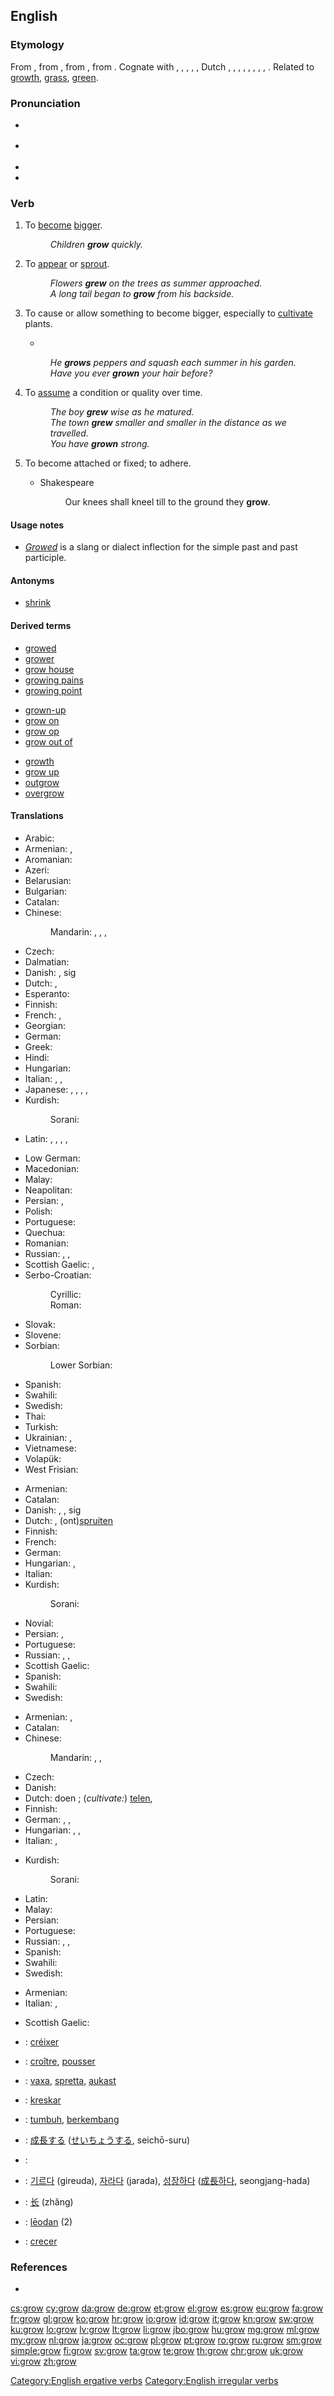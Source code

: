 ==English==

===Etymology===
From {{etyl|enm|en}} {{term|growen|lang=enm}}, from {{etyl|ang|en}} {{term/t|ang|grōwan||to grow, increase, flourish, germinate}}, from {{etyl|gem-pro|en}} {{term/t|gem-pro|*grōaną||to grow, grow green}}, from {{etyl|ine-pro|en}} {{term/t|ine-pro|*gʰreH₁-||to grow, become green}}.
{{rel-top|cognates}}
Cognate with {{etyl|sco|-}} {{term|grow|lang=sco}}, {{term|grew||to grow|lang=sco}}, {{etyl|frr|-}} {{term|grojen|lang=frr}}, {{term|growen||to grow|lang=frr}}, {{etyl|fy|-}} {{term|groeie||to grow|lang=fy}}, Dutch {{term|groeien||to grow|lang=nl}}, {{etyl|gmh|-}} {{term|grüejen||to grow, grow green|lang=gmh}}, {{etyl|da|-}} {{term|gro||to grow|lang=da}}, {{etyl|no|-}} {{term|gro||to grow|lang=no}}, {{etyl|sv|-}} {{term|gro||to germinate, grow, sprout|lang=sv}}, {{etyl|is|-}} {{term|gróa||to grow|lang=is}}, {{etyl|la|-}} {{term|herba||plant, herb, weed|lang=la}}, {{etyl|sv|-}} {{term|gröda||crop|lang=sv}}, {{etyl|frr|-}} {{term|greyde||growth, pasture|lang=frr}}. Related to [[growth]], [[grass]], [[green]].
{{rel-bottom}}

===Pronunciation===
* {{a|UK}} {{IPA|/ɡɹəʊ/}}
* {{a|US}} {{IPA|/ɡɹoʊ/}}
* {{audio|en-us-grow.ogg|Audio (US)}}
* {{rhymes|əʊ}}

===Verb===
{{en-verb|grows|growing|grew|grown}}

# {{context|ergative|lang=en}} To [[become]] [[bigger]].
#: ''Children '''grow''' quickly.''
# {{context|intransitive|lang=en}} To [[appear]] or [[sprout]].
#: ''Flowers '''grew''' on the trees as summer approached.''
#: ''A long tail began to '''grow''' from his backside.''
# {{context|transitive|lang=en}} To cause or allow something to become bigger, especially to [[cultivate]] plants.
#* {{quote-news
|year=2011
|date=March 01
|author=Peter Roff
|title=Another Foolish Move By Congress
|work=Fox News
|url=http://www.foxnews.com/opinion/2011/03/01/foolish-congress/
|passage=''The Bush administration – which sought to '''grow''' the number of fisheries managed under a program known as “catch shares”...''}}
#: ''He '''grows''' peppers and squash each summer in his garden.''
#: ''Have you ever '''grown''' your hair before?''
# {{context|copulative|lang=en}} To [[assume]] a condition or quality over time.
#: ''The boy '''grew''' wise as he matured.''
#: ''The town '''grew''' smaller and smaller in the distance as we travelled.''
#: ''You have '''grown''' strong.''
# {{cx|intransitive|obsolete|lang=en}} To become attached or fixed; to adhere.
#* Shakespeare
#*: Our knees shall kneel till to the ground they '''grow'''.

====Usage notes====
* ''[[growed|Growed]]'' is a slang or dialect inflection for the simple past and past participle.

====Antonyms====
* [[shrink]]

====Derived terms====
{{rel-top3|Terms derived from ''grow''}}
* [[growed]]
* [[grower]]
* [[grow house]]
* [[growing pains]]
* [[growing point]]
{{rel-mid3}}
* [[grown-up]]
* [[grow on]]
* [[grow op]]
* [[grow out of]]
{{rel-mid3}}
* [[growth]] {{pos_n}}
* [[grow up]]
* [[outgrow]]
* [[overgrow]]
{{rel-bottom}}

====Translations====
{{trans-top|(''intransitive'') to become bigger}}
* Arabic: {{t|ar|نمى|tr=namā}}
* Armenian: {{t|hy|մեծանալ|tr=meçanal}}, {{t+|hy|աճել|tr=ač̣el}}
* Aromanian: {{t|rup|crescu}}
* Azeri: {{t|az|böyümək}}
* Belarusian: {{t|be|расці|tr=rascí|sc=Cyrl}}
* Bulgarian: {{t+|bg|раста|tr=rastá|sc=Cyrl}}
* Catalan: {{t+|ca|créixer}}
* Chinese:
*: Mandarin: {{t+|cmn|生長|sc=Hans}}, {{t+|cmn|生长|tr=shēngzhǎng|sc=Hans}}, {{t+|cmn|長|sc=Hans}}, {{t+|cmn|长|tr=zhǎng|sc=Hans}}
* Czech: {{t+|cs|růst}}
* Dalmatian: {{t|dlm|craskro}}
* Danish: {{t+|da|vokse}}, {{t|da|udvikle}} sig
* Dutch: {{t+|nl|groeien}}, {{t+|nl|wassen}}
* Esperanto: {{t|eo|kreski}}
* Finnish: {{t+|fi|kasvaa}}
* French: {{t+|fr|grandir}}, {{t+|fr|croître}}
* Georgian: {{t|ka|იზრდება|tr=izrdeba|sc=Geor}}
* German: {{t+|de|wachsen}}
* Greek: {{t+|el|μεγαλώνω|tr=megaghlóno|sc=Grek}}
* Hindi: {{t|hi|बढ़ना|tr=baṛhnā|sc=Deva}}
* Hungarian: {{t+|hu|nő}}
* Italian: {{t+|it|crescere}}, {{t|it|ingrossarsi}}, {{t+|it|svilupparsi}}
* Japanese: {{t+|ja|成長|tr=seichō-suru|alt=成長する}}, {{t+|ja|生長|tr=seichō suru|alt=生長する}}, {{t|ja|育つ|tr=sodatsu}}, {{t|ja|生える|tr=haeru}}, {{t+|ja|増大|tr=sōdai suru|alt=増大する}}
* Kurdish:
*: Sorani: {{t|ku|گه‌وره‌بوون|tr=gawra boon|sc=ku-Arab}}
* Latin: {{t+|la|cresco}}, {{t|la|alesco}}, {{t+|la|alo}}, {{t|la|adolesco}}, {{t|la|grandesco}}
{{trans-mid}}
* Low German: {{t|nds|wassen}}
* Macedonian: {{t|mk|расте|tr=ráste|sc=Cyrl}}
* Malay: {{t|ms|tumbuh}}
* Neapolitan: {{t|nap|cresce}}
* Persian: {{t+|fa|رشد کردن|tr=rošd kardan|sc=fa-Arab}}, {{t+|fa|رستن|tr=rostan|sc=fa-Arab}}
* Polish: {{t+|pl|rosnąć}}
* Portuguese: {{t+|pt|crescer}}
* Quechua: {{t|qu|wiñay}}
* Romanian: {{t+|ro|crește}}
* Russian: {{t+|ru|расти|impf|tr=rastí}}, {{t+|ru|вырастать|impf|tr=varastátʹ}}, {{t+|ru|вырасти|pf|tr=výrasti}}
* Scottish Gaelic: {{t|gd|fàs}}, {{t|gd|cinn}}
* Serbo-Croatian:
*: Cyrillic: {{t|sh|ра̑сти}}
*: Roman: {{t|sh|rȃsti}}
* Slovak: {{t|sk|rásť}}
* Slovene: {{t+|sl|rasti}}
* Sorbian:
*: Lower Sorbian: {{t|dsb|rosć}}
* Spanish: {{t+|es|crecer}}
* Swahili: {{t+|sw|kukuza}}
* Swedish: {{t+|sv|växa}}
* Thai: {{t|th|เติบโต|tr=dtèrp dtoh|sc=Thai}}
* Turkish: {{t+|tr|büyümek}}
* Ukrainian: {{t+|uk|рости|impf|tr=rostý|sc=Cyrl}}, {{t|uk|вирости|pf|tr=výrosty}}
* Vietnamese: {{t+|vi|trưởng thành}}
* Volapük: {{t+|vo|glofön}}
* West Frisian: {{t|fy|waakse}}
{{trans-bottom}}

{{trans-top|(''intransitive'') to appear or sprout}}
* Armenian: {{t+|hy|աճել|tr=ač̣el}}
* Catalan: {{t+|ca|créixer}}
* Danish: {{t+|da|vokse}}, {{t|da|gro}}, {{t|da|udvikle}} sig
* Dutch: {{t+|nl|groeien}}, (ont)[[spruiten]]
* Finnish: {{t+|fi|kasvaa}}
* French: {{t+|fr|pousser}}
* German: {{t+|de|wachsen}}
* Hungarian: {{t+|hu|nő}}, {{t+|hu|növekszik}}
* Italian: {{t+|it|spuntare}}
* Kurdish:
*: Sorani: {{t|ku|ده‌رچوون|tr=darchoon|sc=ku-Arab}}
{{trans-mid}}
* Novial: {{t|nov|kreska}}
* Persian: {{t+|fa|روییدن|tr=ruyidan|sc=fa-Arab}}, {{t+|fa|رستن|tr=rostan|sc=fa-Arab}}
* Portuguese: {{t+|pt|crescer}}
* Russian: {{t+|ru|расти|impf|tr=rastí}}, {{t+|ru|вырастать|impf|tr=varastátʹ}}, {{t+|ru|вырасти|pf|tr=výrasti}}
* Scottish Gaelic: {{t|gd|fàs}}
* Spanish: {{t+|es|crecer}}
* Swahili: {{t+|sw|kukuza}}
* Swedish: {{t+|sv|växa}}
{{trans-bottom}}

{{trans-top|(''transitive'') to cause something to become bigger}}
* Armenian: {{t|hy|մեծացնել|tr=meçac’nel}}, {{t|hy|աճեցնել|tr=ač̣ec’nel}}
* Catalan: {{t+|ca|cultivar}}
* Chinese:
*: Mandarin: {{t|cmn|種植|sc=Hani}}, {{t+|cmn|种植|tr=[[zhòngzhí]]|sc=Hani}}, {{qualifier|e.g. beard}} {{t+|cmn|蓄|tr=xù|sc=Hani}}
* Czech: {{t|cs|pěstovat}}
* Danish: {{t+|da|dyrke}}
* Dutch: doen {{t+|nl|groeien}}; (''cultivate:'') [[telen]], {{t+|nl|kweken}}
* Finnish: {{t+|fi|kasvattaa}}
* German: {{t+|de|anbauen}}, {{t+|de|ziehen}}, {{t+|de|züchten}}
* Hungarian: {{t+|hu|termel}}, {{t+|hu|termeszt}}, {{t|hu|növeszt}}
* Italian: {{t+|it|coltivare}}, {{t+|it|crescere}}
{{trans-mid}}
* Kurdish:
*: Sorani: {{t|ku|ڕواندن|tr=RwAndin|sc=ku-Arab}}
* Latin: {{t|la|grandesco}}
* Malay: {{t|ms|besarkan}}
* Persian: {{t+|fa|رویاندن|tr=ruyândan|sc=fa-Arab}}
* Portuguese: {{t+|pt|cultivar}}
* Russian: {{t+|ru|растить|impf|tr=rastítʹ}}, {{t+|ru|выращивать|impf|tr=varáščivatʹ}}, {{t+|ru|вырастить|pf|tr=výrastitʹ}}
* Spanish: {{t+|es|cultivar}}
* Swahili: {{t+|sw|kukuza}}
* Swedish: {{t+|sv|odla}}
{{trans-bottom}}
{{trans-top|to assume a condition or quality }}
* Armenian: {{t|hy|դառնալ|tr=daṙnal}}
* Italian: {{t+|it|diventare}}, {{t+|it|apparire}}
{{trans-mid}}
* Scottish Gaelic: {{t|gd|fàs}}
{{trans-bottom}}
{{checktrans-top}}
* {{ttbc|ca}}: [[créixer]]
* {{ttbc|fr}}: [[croître]], [[pousser]]
* {{ttbc|is}}: [[vaxa]], [[spretta]], [[aukast]]
* {{ttbc|io}}: [[kreskar]]
* {{ttbc|id}}: [[tumbuh]], [[kembang|berkembang]]
* {{ttbc|ja}}: [[成長]]する ([[せいちょう]]する, seichō-suru)
* {{ttbc|roa-jer}}: {{t|roa-jer|craître}}
* {{ttbc|ko}}: [[기르다]] (gireuda), [[자라다]] (jarada), [[성장하다]] ([[成長]]하다, seongjang-hada)
* {{ttbc|cmn}}: [[长]] (zhăng)
* {{ttbc|ang}}: [[leodan|lēodan]] (2)
* {{ttbc|es}}: [[crecer]]
{{trans-bottom}}

===References===
* {{R:OneLook}}

[[Category:English ergative verbs]]
[[Category:English irregular verbs]]

[[cs:grow]]
[[cy:grow]]
[[da:grow]]
[[de:grow]]
[[et:grow]]
[[el:grow]]
[[es:grow]]
[[eu:grow]]
[[fa:grow]]
[[fr:grow]]
[[gl:grow]]
[[ko:grow]]
[[hr:grow]]
[[io:grow]]
[[id:grow]]
[[it:grow]]
[[kn:grow]]
[[sw:grow]]
[[ku:grow]]
[[lo:grow]]
[[lv:grow]]
[[lt:grow]]
[[li:grow]]
[[jbo:grow]]
[[hu:grow]]
[[mg:grow]]
[[ml:grow]]
[[my:grow]]
[[nl:grow]]
[[ja:grow]]
[[oc:grow]]
[[pl:grow]]
[[pt:grow]]
[[ro:grow]]
[[ru:grow]]
[[sm:grow]]
[[simple:grow]]
[[fi:grow]]
[[sv:grow]]
[[ta:grow]]
[[te:grow]]
[[th:grow]]
[[chr:grow]]
[[uk:grow]]
[[vi:grow]]
[[zh:grow]]